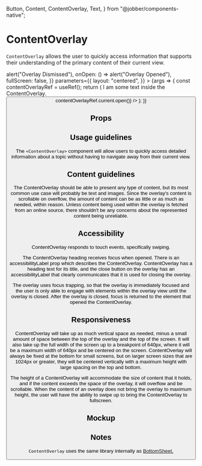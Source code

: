   Button,
  Content,
  ContentOverlay,
  Text,
} from "@jobber/components-native";

<Meta title="Components/Overlays/ContentOverlay/Docs" />

# ContentOverlay

`ContentOverlay` allows the user to quickly access information that supports
their understanding of the primary content of their current view.

<Canvas>
  <Story
    name="Content Overlay"
    args={{
      title: "Overlay Title",
      onClose: () => alert("Overlay Dismissed"),
      onOpen: () => alert("Overlay Opened"),
      fullScreen: false,
    }}
    parameters={{
      layout: "centered",
    }}
  >
    {args => {
      const contentOverlayRef = useRef();
      return (
        <View
          style={{
            width: 300,
          }}
        >
          <ContentOverlay {...args} ref={contentOverlayRef}>
            <Content>
              <Text>I am some text inside the ContentOverlay.</Text>
            </Content>
          </ContentOverlay>
          <View>
            <Button
              label="Open Overlay"
              onPress={() => contentOverlayRef.current.open()}
            />
          </View>
        </View>
      );
    }}
  </Story>
</Canvas>

## Props

<ArgsTable of={ContentOverlay} />

## Usage guidelines

The `<ContentOverlay>` component will allow users to quickly access detailed
information about a topic without having to navigate away from their current
view.

## Content guidelines

The ContentOverlay should be able to present any type of content, but its most
common use case will probably be text and images. Since the overlay's content is
scrollable on overflow, the amount of content can be as little or as much as
needed, within reason. Unless content being used within the overlay is fetched
from an online source, there shouldn't be any concerns about the represented
content being unreliable.

## Accessibility

ContentOverlay responds to touch events, specifically swiping.

The ContentOverlay heading receives focus when opened. There is an
accessibilityLabel prop which describes the ContentOverlay. ContentOverlay has a
heading text for its title, and the close button on the overlay has an
accessibilityLabel that clearly communicates that it is used for closing the
overlay.

The overlay uses focus trapping, so that the overlay is immediately focused and
the user is only able to engage with elements within the overlay view until the
overlay is closed. After the overlay is closed, focus is returned to the element
that opened the ContentOverlay.

## Responsiveness

ContentOverlay will take up as much vertical space as needed, minus a small
amount of space between the top of the overlay and the top of the screen. It
will also take up the full width of the screen up to a breakpoint of 640px,
where it will be a maximum width of 640px and be centered on the screen.
ContentOverlay will always be fixed at the bottom for small screens, but on
larger screen sizes that are 1024px or greater, they will be centered vertically
with a maximum height with large spacing on the top and bottom.

The height of a ContentOverlay will accommodate the size of content that it
holds, and if the content exceeds the space of the overlay, it will overflow and
be scrollable. When the content of an overlay does not bring the overlay to
maximum height, the user will have the ability to swipe up to bring the
ContentOverlay to fullscreen.

## Mockup

<Figma
  collapsable
  url="https://www.figma.com/file/avvgu5SkbBvS8lGVePBsqO/Product%2FMobile?node-id=46695%3A174234&t=99B8hWLcDU6BdfTe-1"
/>

## Notes

`ContentOverlay` uses the same library internally as
[BottomSheet.](/docs/atlantis-selections-bottomsheet--bottom-sheet)
